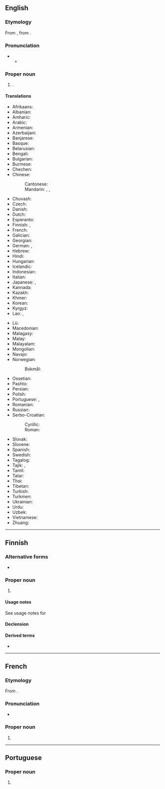 ==English==
{{wikipedia}}

===Etymology===
From {{bor|en|fr|Vientiane}}, from {{der|en|lo|ວຽງຈັນ|tr=wīang chan}}.

===Pronunciation===
* {{IPA|en|/viˌɛntiˈɑːn/|/ˌvjɛnˈtjɑːn/}}
** {{audio|en|LL-Q1860 (eng)-Vealhurl-Vientiane.wav|Audio (UK)}}

===Proper noun===
{{en-proper noun}}

# {{place|en|capital city|c/Laos}}.

====Translations====
{{trans-top|capital of Laos}}
* Afrikaans: {{t|af|Vientiane}}
* Albanian: {{t|sq|Vientiane}}
* Amharic: {{t|am|ቭየንትዬን}}
* Arabic: {{t|ar|فِيَانْتِيَان|m|tr=fiyantiyān}}
* Armenian: {{t|hy|Վիենտյան}}
* Azerbaijani: {{t|az|Vyentyan}}
* Banjarese: {{t|bjn|Wiangcan}}
* Basque: {{t|eu|Vientian}}
* Belarusian: {{t|be|Віенцья́н|m}}
* Bengali: {{t|bn|ভিয়েনতিয়েন}}
* Bulgarian: {{t|bg|Виентя́н|m}}
* Burmese: {{t|my|ဗီယင်ကျန်း}}
* Chechen: {{t|ce|Вьентьян}}
* Chinese:
*: Cantonese: {{t|yue|永珍|tr=wing5 zan1}}
*: Mandarin: {{t+|cmn|萬象|sc=Hani}}, {{t+|cmn|万象|tr=Wànxiàng|sc=Hani}}, {{qualifier|Taiwan}} {{t+|cmn|永珍|tr=Yǒngzhēn|sc=Hani}}
* Chuvash: {{t|cv|Вьентьян}}
* Czech: {{t|cs|Vientiane|n}}
* Danish: {{t|da|Vientiane}}
* Dutch: {{t|nl|Vientiane|n}}
* Esperanto: {{t+|eo|Vjentiano}}
* Finnish: {{t|fi|Vientiane}}, {{t|fi|Viangchan}}
* French: {{t+|fr|Vientiane}}
* Galician: {{t+|gl|Vientiane}}
* Georgian: {{t|ka|ვიენტიანი}}
* German: {{t+|de|Vientiane|n}}, {{t|de|Vieng Chan|n}}
* Hebrew: {{t|he|ויינטיאן}}
* Hindi: {{t|hi|विनतिएन}}
* Hungarian: {{t|hu|Vientián}}
* Icelandic: {{t|is|Vientiane}}
* Indonesian: {{t|id|Vientiane}}
* Italian: {{t+|it|Vientiane}}
* Japanese: {{t|ja|ビエンチャン|tr=Bienchan}}, {{t|ja|ヴィエンチャン|tr=Vienchan}}
* Kannada: {{t|kn|ವಿಯೆನ್ ಟಿಯೇನ್}}
* Kazakh: {{t|kk|Вьентьян}}
* Khmer: {{t|km|វៀងច័ន្ទន៍}}
* Korean: {{t+|ko|^비엔티안}}
* Kyrgyz: {{t|ky|Вьентьян}}
* Lao: {{t|lo|ວຽງຈັນ}}, {{t|lo|ຈັນ}}
{{trans-mid}}
* Lü: {{t|khb|ᦵᦞᧂᦶᦈᧃ}}
* Macedonian: {{t|mk|Виентијан|m}}
* Malagasy: {{t|mg|Vientiane}}
* Malay: {{t|ms|Vientiane}}
* Malayalam: {{t|ml|വിയന്റിയൻ}}
* Mongolian: {{t|mn|Вьентьян}}
* Navajo: {{t|nv|Biʼang Chang}}
* Norwegian:
*: Bokmål: {{t|nb|Vientiane}}
* Ossetian: {{t|os|Вьентьян}}
* Pashto: {{t|ps|وېنتيان|m|tr=wientyān}}
* Persian: {{t|fa|وینتیان|tr=ventiân}}
* Polish: {{t+|pl|Wientian|m}}
* Portuguese: {{t|pt|Vienciana|f}} {{qualifier|Portugal}}, {{t|pt|Vientiane|f}} {{qualifier|Brazil}}
* Romanian: {{t+|ro|Vientiane}}
* Russian: {{t+|ru|Вьентья́н|m}}
* Serbo-Croatian:
*: Cyrillic: {{t|sh|Вијентијан|m}}
*: Roman: {{t|sh|Vientiane|m}}
* Slovak: {{t|sk|Vientian|m}}
* Slovene: {{t|sl|Vientiane|m}}
* Spanish: {{t+|es|Vientián|m}}
* Swedish: {{t+|sv|Vientiane|n}}
* Tagalog: {{t|tl|Vientiane}}
* Tajik: {{t|tg|Вентян}}, {{t|tg|Вйентян}}
* Tamil: {{t|ta|வியஞ்சான்}}
* Tatar: {{t|tt|Вьентьян}}
* Thai: {{t+|th|เวียงจันทน์}}
* Tibetan: {{t|bo|ཝིན་ཆིའང}}
* Turkish: {{t|tr|Vientiane}}
* Turkmen: {{t|tk|Wýentýan}}
* Ukrainian: {{t|uk|В'єнтья́н|m}}
* Urdu: {{t|ur|وینتیان|m|tr=viyantiyān}}
* Uzbek: {{t|uz|Ventyan}}
* Vietnamese: {{t|vi|Viêng Chăn}}
* Zhuang: {{t|za|Fanhyiengh}}
{{trans-bottom}}

----

==Finnish==

===Alternative forms===
* {{l|fi|Viangchan}}

===Proper noun===
{{fi-noun|proper=true}}

# {{place|fi|capital city|c/Laos|t1=Vientiane}}

====Usage notes====
See usage notes for {{m|fi|Viangchan}}

====Declension====
{{fi-decl-nalle|n=sg|Vientian|||a}}

====Derived terms====
* {{l|fi|vientianelainen}}

----

==French==

===Etymology===
From {{bor|fr|lo|ວຽງຈັນ|tr=wīang chan}}.

===Pronunciation===
* {{fr-IPA|Viaintiane}}

===Proper noun===
{{fr-proper noun}}

# {{place|fr|capital city|c/Laos|t1=Vientiane}}

----

==Portuguese==

===Proper noun===
{{pt-proper noun|f}}

# {{lb|pt|Brazil}} {{alternative form of|pt|Vienciana}}